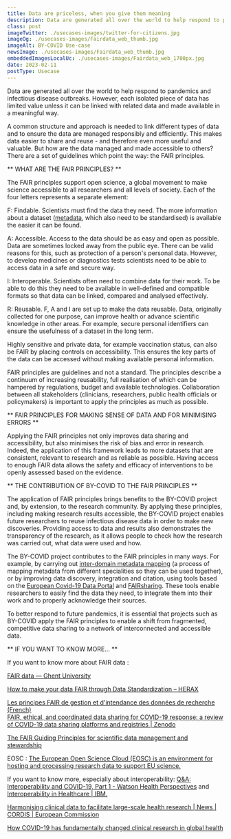 ```yaml
---
title: Data are priceless, when you give them meaning
description: Data are generated all over the world to help respond to pandemics and infectious disease outbreaks. However, each isolated piece of data has limited value unless it can be linked with related data and made available in a meaningful way.
class: post
imageTwitter: ./usecases-images/twitter-for-citizens.jpg
imageOg: ./usecases-images/Fairdata_web_thumb.jpg
imageAlt: BY-COVID Use-case
newsImage: ./usecases-images/Fairdata_web_thumb.jpg
embeddedImagesLocalUc: ./usecases-images/Fairdata_web_1700px.jpg
date: 2023-02-11
postType: Usecase
---
```


Data are generated all over the world to help respond to pandemics and infectious disease outbreaks. However, each isolated piece of data has limited value unless it can be linked with related data and made available in a meaningful way.

A common structure and approach is needed to link different types of data and to ensure the data are managed responsibly and efficiently. This makes data easier to share and reuse - and therefore even more useful and valuable. But how are the data managed and made accessible to others? There are a set of guidelines which point the way: the FAIR principles. 

** WHAT ARE THE FAIR PRINCIPLES? **

The FAIR principles support open science, a global movement to make science accessible to all researchers and all levels of society. Each of the four letters represents a separate element: 

F: Findable. Scientists must find the data they need. The more information about a dataset ([metadata](../metadata), which also need to be standardised) is available the easier it can be found.

A: Accessible. Access to the data should be as easy and open as possible. Data are sometimes locked away from the public eye. There can be valid reasons for this, such as protection of a person's personal data. However, to develop medicines or diagnostics tests scientists need to be able to access data in a safe and secure way.

I: Interoperable. Scientists often need to combine data for their work. To be able to do this they need to be available in well-defined and compatible formats so that data can be linked, compared and analysed effectively.

R: Reusable. F, A and I are set up to make the data reusable. Data, originally collected for one purpose, can improve health or advance scientific knowledge in other areas. For example, secure personal identifiers can ensure the usefulness of a dataset in the long term.

Highly sensitive and private data, for example vaccination status, can also be FAIR by placing controls on accessibility. This ensures the key parts of the data can be accessed without making available personal information.

FAIR principles are guidelines and not a standard. The principles describe a continuum of increasing reusability, full realisation of which can be hampered by regulations, budget and available technologies. Collaboration between all stakeholders (clinicians, researchers, public health officials or policymakers) is important to apply the principles as much as possible.

** FAIR PRINCIPLES FOR MAKING SENSE OF DATA AND FOR MINIMISING ERRORS **

Applying the FAIR principles not only improves data sharing and accessibility, but also minimises the risk of bias and error in research. Indeed, the application of this framework leads to more datasets that are consistent, relevant to research and as reliable as possible. Having access to enough FAIR data allows the safety and efficacy of interventions to be openly assessed based on the evidence.


** THE CONTRIBUTION OF BY-COVID TO THE FAIR PRINCIPLES  **

The application of FAIR principles brings benefits to the BY-COVID project and, by extension, to the research community. By applying these principles, including making research results accessible, the BY-COVID project enables future researchers to reuse infectious disease data in order to make new discoveries. Providing access to data and results also demonstrates the transparency of the research, as it allows people to check how the research was carried out, what data were used and how.

The BY-COVID project contributes to the FAIR principles in many ways. For example, by carrying out [inter-domain metadata mapping](../metadata) (a process of mapping metadata from different specialities so they can be used together), or by improving data discovery, integration and citation, using tools based on the [European Covid-19 Data Portal](https://www.covid19dataportal.org/) and [FAIRsharing](https://fairsharing.org/). These tools enable researchers to easily find the data they need, to integrate them into their work and to properly acknowledge their sources.

To better respond to future pandemics, it is essential that projects such as BY-COVID apply the FAIR principles to enable a shift from fragmented, competitive data sharing to a network of interconnected and accessible data. 


** IF YOU WANT TO KNOW MORE… **

If you want to know more about FAIR data : <br />

[FAIR data — Ghent University](https://www.ugent.be/en/research/datamanagement/after-research/fair-data.htm#:~:text=The%20FAIR%20Data%20Principles%20were,can%20be%20reused%20by%20others)

[How to make your data FAIR through Data Standardization – HERAX](https://herax.com/how-to-make-your-data-fair-through-data-standardization/)

[Les principes FAIR de gestion et d'intendance des données de recherche (French)](https://www.youtube.com/watch?v=70EOF4xvhXE&t=633s) <br />
[FAIR, ethical, and coordinated data sharing for COVID-19 response: a review of COVID-19 data sharing platforms and registries | Zenodo](https://zenodo.org/record/5642635#.Y3zpFHbMJPY)

[The FAIR Guiding Principles for scientific data management and stewardship](https://www.nature.com/articles/sdata201618)

EOSC : [The European Open Science Cloud (EOSC) is an environment for hosting and processing research data to support EU science.](https://eosc-portal.eu/about/eosc)

If you want to know more, especially about interoperability: [Q&A: Interoperability and COVID-19, Part 1 - Watson Health Perspectives](https://www.ibm.com/blogs/watson-health/interoperability-and-covid-19-part-1/) and [Interoperability in Healthcare | IBM.](https://www.ibm.com/topics/interoperability-in-healthcare#:~:text=Interoperability%20in%20healthcare%20refers%20to,outcomes%20for%20individuals%20and%20populations)

[Harmonising clinical data to facilitate large-scale health research | News | CORDIS | European Commission](https://cordis.europa.eu/article/id/415598-harmonising-clinical-data-to-facilitate-large-scale-health-research)

[How COVID-19 has fundamentally changed clinical research in global health](https://www.thelancet.com/journals/langlo/article/PIIS2214-109X(20)30542-8/fulltext#seccestitle70)
